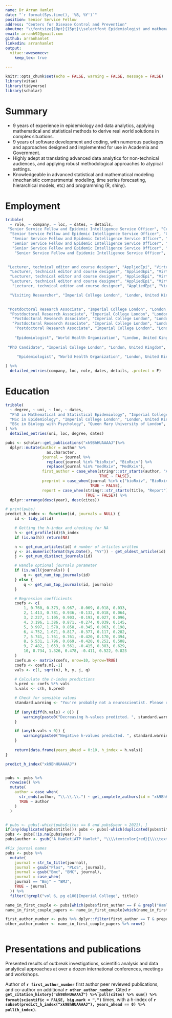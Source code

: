 ```yaml
---
name: Dr Arran Hamlet
date: "`r format(Sys.time(), '%B, %Y')`"
position: Senior Service Fellow
address: "Centers for Disease Control and Prevention"
aboutme: "\\fontsize{10pt}{15pt}\\selectfont Epidemiologist and mathematical modeler skilled at understanding complex real world problems and delivering effective solutions. Highly experienced in statistical modeling, data analytics, and applying problem solving to a wide array of topics. Accomplished in working with and leading diverse teams to successful solutions in outbreak response and public health policy."
email: arranh92@gmail.com
github: arranhamlet
linkedin: arranhamlet
output: 
  vitae::awesomecv:
    keep_tex: true
    
---
```


```r
knitr::opts_chunk$set(echo = FALSE, warning = FALSE, message = FALSE)
library(vitae)
library(tidyverse)
library(scholar)
```

# Summary

* 9 years of experience in epidemiology and data analytics, applying mathematical and statistical methods to derive real world solutions in complex situations.
* 9 years of software development and coding, with numerous packages and approaches designed and implemented for use in Academia and Government.
* Highly adept at translating advanced data analytics for non-technical audiences, and applying robust methodological approaches to atypical settings.
* Knowledgeable in advanced statistical and mathematical modeling (mechanistic compartmental modeling, time series forecasting, hierarchical models, etc) and programming (R, shiny).

# Employment
```r
tribble(
  ~ role, ~ company, ~ loc, ~ dates, ~ details,
 "Senior Service Fellow and Epidemic Intelligence Service Officer", "Centers for Disease Control and Prevention", "Seattle, WA", "Jul 2024-Present and Jul 2022-Jun 2024", "Lead investigator for multiple public health initiatives, heading a multidisciplinary team from local, state and federal agencies to respond to public health threats in Washington state (WA), and abroad, across numerous subject areas. Partnered with CDC subject matter experts and local investigators to estimate and forecast burdens of disease, respond to outbreaks of public health significance, and assess surveillance strategies.",
  "Senior Service Fellow and Epidemic Intelligence Service Officer", "Centers for Disease Control and Prevention", "Seattle, WA", "Jul 2024-Present and Jul 2022-Jun 2024", "Principle on providing technical assistance to US States and Territories with CDC forecasting and data analytical tools, as well as international engagement with public health agencies in Canada and the European Union.",
   "Senior Service Fellow and Epidemic Intelligence Service Officer", "Centers for Disease Control and Prevention", "Seattle, WA", "Jul 2024-Present and Jul 2022-Jun 2024", "Produced case burden estimates and the potential financial impact of long COVID in WA. Results used by WA lawmakers for advocacy, and findings published in a peer reviewed journal, Preventing Chronic Diseases, where they won their “Paper of the Year” award.",
   "Senior Service Fellow and Epidemic Intelligence Service Officer", "Centers for Disease Control and Prevention", "Seattle, WA", "Jul 2024-Present and Jul 2022-Jun 2024", "Led a multidisciplinary team of 10+ experts from Local, State, Federal settings, to investigate the rise in the detection of a rare bacterium in WA. Findings resulted in policy changes to surveillance practices.",
   "Senior Service Fellow and Epidemic Intelligence Service Officer", "Centers for Disease Control and Prevention", "Seattle, WA", "Jul 2024-Present and Jul 2022-Jun 2024", "Investigated an outbreak of gastrointestinal illness on the Pacific Crest Trail. Successful description and response to the outbreak led to an outbreak resolution, and a change in WA policy on the use of social media in outbreak investigation. The findings were also published in a peer reviewed journal.",
    "Senior Service Fellow and Epidemic Intelligence Service Officer", "Centers for Disease Control and Prevention", "Seattle, WA", "Jul 2024-Present and Jul 2022-Jun 2024", "Assessed the impact of enhanced service delivery and funding, on malaria control and treatment in Uganda during the COVID-19 pandemic. Results indicated that the intervention resulted in maintained, or improved, malaria control despite behavioural changes and logistical issues.",

 
 "Lecturer, technical editor and course designer", "AppliedEpi", "Virtual", "Jan 2022-Present", "Leading several streams of work for AppliedEpi, the non-profit behind one of the world's most utilized online free resources for R coding for epidemiologists, The Epidemiologist R Handbook",
  "Lecturer, technical editor and course designer", "AppliedEpi", "Virtual", "Jan 2022-Present", "Taught over a dozen public health agencies globally, including the US CDC, World Health Organization, Canadian Public Health Agency.",
  "Lecturer, technical editor and course designer", "AppliedEpi", "Virtual", "Jan 2022-Present", "Created the Advanced Statistics in R course, which has been attended by several hundred epidemiologists across the world.",
  "Lecturer, technical editor and course designer", "AppliedEpi", "Virtual", "Jan 2022-Present", "Lead author and editor, leading a team of epidemiologists to write chapters on data analysis, regression and outbreak investigation on a field epidemiology manual.",
   "Lecturer, technical editor and course designer", "AppliedEpi", "Virtual", "Jan 2022-Present", "Lead editor on revising the latest version of The Epidemiologist R Handbook, including the updating of text, packages and approaches to ensure the material is state of the art for best practices.",

  "Visiting Researcher", "Imperial College London", "London, United Kingdom", "Jul 2022", "Provide direction and feedback for projects involving the mathematical and statistical modeling of malaria and yellow fever. Continued engagement has resulted in numerous peer reviewed manuscripts.",

 
 "Postdoctoral Research Associate", "Imperial College London", "London, United Kingdom", "Jan 2020-Jun 2022", "Led and participated in numerous applications of statistical and mathematical models to characterize and respond to COVID-19 and malaria transmission. Utilized and designed software packages and approaches to respond to real world situations in ways that were feasible and offered realistic solutions for partners.",
  "Postdoctoral Research Associate", "Imperial College London", "London, United Kingdom", "Jan 2020-Jun 2022", "Led work assessing the potential economic and disease burden impact of an invasive mosquito species in Ethiopia, coordinated with several international partners. Estimations of an increase in cases, and the millions of USD required to avert them were delivered a report and peer-reviewed publication that have been highly cited in both policy and academic contexts.",
   "Postdoctoral Research Associate", "Imperial College London", "London, United Kingdom", "Jan 2020-Jun 2022", "Worked with numerous commercial partners and non-profit agencies to forecast the future burden and economic cost of malaria control across Sub-Saharan Africa. These forecasts were used to guide multi-year investment of tens of millions of USD for malaria vector-control programmes.",
   "Postdoctoral Research Associate", "Imperial College London", "London, United Kingdom", "Jan 2020-Jun 2022", "Lead researcher for Imperial College in a consortium of mathematical modelers providing analytical support and technical assistance to inform the Nigerian Government’s COVID-19 containment policies. Technical reports and analysis formed part of the basis for policy decisions enacted during 2020.",
    "Postdoctoral Research Associate", "Imperial College London", "London, United Kingdom", "Jan 2020-Jun 2022", "Taught and organized several short courses on the use of mathematical and statistical modeling for infectious disease epidemiology, in the United Kingdom, Brazil and Colombia.",
 
    "Epidemiologist", "World Health Organization", "London, United Kingdom/Geneva, Switzerland", "Jan 2020-Apr 2020", "Seconded to the World Health Organization to provide technical assistance during the early stages of the COVID-19 pandemic. Work provided support to characterise transmission and mortality in real time to better understand the potential global impact of COVID-19 from January 2020.",
 
 "PhD Candidate", "Imperial College London", "London, United Kingdom", "Jan 2017-Jan 2020", "Fully funded, during which I was awarded several research grants, collectively worth ~£28,000, to organize meetings and shortcourses in Brazil and Colombia, and conduct site visits. Results informed Brazilian Ministry of Health policy, and contributed to several peer-reviewed publications and technical reports with the World Health Organization and Centers for Disease Control and Prevention.",
 
     "Epidemiologist", "World Health Organization", "London, United Kingdom/Geneva, Switzerland", "Jan 2015-Sep 2015", "Supported the response to the 2014-2015 outbreak of Yellow Fever in Angola and the Democratic Republic of the Congo in order to rapidly provide modeling and analytical insight to characterise transmission, and to optimise of the geographic placement of vaccination campaigns to stop spread."

) %>% 
  detailed_entries(company, loc, role, dates, details, .protect = F)
```

# Education

```r
tribble(
  ~ degree, ~ uni, ~ loc, ~ dates,
  "PhD in Mathematical and Statistical Epidemiology", "Imperial College London", "London, United Kingdom", "Jan 2017-Jan 2020",
  "MSc in Epidemiology", "Imperial College London", "London, United Kingdom", "Oct 2014-Oct 2015",
  "BSc in Biology with Psychology", "Queen Mary University of London", "London, United Kingdom", "Sep 2011-May 2014"
) %>% 
  detailed_entries(uni, loc, degree, dates)
```

```r
pubs <- scholar::get_publications("xk9BhHUAAAAJ")%>%
  dplyr::mutate(author = author %>%
                  as.character,
                journal = journal %>%
                  replace(journal %in% "bioRxiv", "BioRxiv") %>%
                  replace(journal %in% "medRxiv", "MedRxiv"),
                first_author = case_when(stringr::str_starts(author, "A Hamlet|ATP Hamlet") ~ TRUE,
                                         TRUE ~ FALSE),
                preprint = case_when(journal %in% c("bioRxiv", "BioRxiv", "MedRxiv", "medRxiv", "") ~ TRUE,
                                     TRUE ~ FALSE),
                report = case_when(stringr::str_starts(title, "Report") ~ TRUE,
                                   TRUE ~ FALSE)) %>%
  dplyr::arrange(desc(year), desc(cites))

# print(pubs)
predict_h_index <- function(id, journals = NULL) {
    id <- tidy_id(id)

    # Getting the h-index and checking for NA
    h <- get_profile(id)$h_index
    if (is.na(h)) return(NA)

    n <- get_num_articles(id) # number of articles written
    y <- as.numeric(format(Sys.Date(), "%Y")) - get_oldest_article(id)
    j <- get_num_distinct_journals(id)

    # Handle optional journals parameter
    if (is.null(journals)) {
        q <- get_num_top_journals(id)
    } else {
        q <- get_num_top_journals(id, journals)
    }

    # Regression coefficients
    coefs <- c(
        1, 0.760, 0.373, 0.967, -0.069, 0.018, 0.033,
        2, 1.413, 0.781, 0.936, -0.132, 0.018, 0.064,
        3, 2.227, 1.105, 0.903, -0.193, 0.027, 0.096,
        4, 3.196, 1.386, 0.871, -0.274, 0.039, 0.145,
        5, 3.997, 1.578, 0.858, -0.345, 0.063, 0.198,
        6, 4.752, 1.671, 0.817, -0.377, 0.117, 0.282,
        7, 5.741, 1.761, 0.761, -0.420, 0.170, 0.394,
        8, 6.531, 1.796, 0.669, -0.420, 0.252, 0.508,
        9, 7.482, 1.653, 0.561, -0.415, 0.383, 0.629,
        10, 8.734, 1.326, 0.478, -0.411, 0.522, 0.823
    )
    coefs.m <- matrix(coefs, nrow=10, byrow=TRUE)
    coefs <- coefs.m[,-1]
    vals <- c(1, sqrt(n), h, y, j, q)

    # Calculate the h-index predictions
    h.pred <- coefs %*% vals
    h.vals <- c(h, h.pred)

    # Check for sensible values
    standard.warning <- "You're probably not a neuroscientist. Please read the documentation for information on the limitations of this function."
  
    if (any(diff(h.vals) < 0)) {
        warning(paste0("Decreasing h-values predicted. ", standard.warning))
    }

    if (any(h.vals < 0)) {
        warning(paste0("Negative h-values predicted. ", standard.warning))
    }
  
    return(data.frame(years_ahead = 0:10, h_index = h.vals))
}

predict_h_index("xk9BhHUAAAAJ")


pubs <- pubs %>%
  rowwise() %>%
  mutate(
    author = case_when(
      str_ends(author, "\\.\\.\\.") ~ get_complete_authors(id = "xk9BhHUAAAAJ", pubid = pubid),
      TRUE ~ author
    )
  )


# pubs <- pubs[-which(pubs$cites == 0 and pubs$year < 2021), ]
if(any(duplicated(pubs$title))) pubs <- pubs[-which(duplicated(pubs$title)), ]
pubs <- pubs[!is.na(pubs$year), ]
pubs$author <- gsub("A Hamlet|ATP Hamlet", "\\\\textcolor{red}{\\\\textbf{A Hamlet}} ", pubs$author)

#Fix journal names
pubs <- pubs %>%
  mutate(
    journal = str_to_title(journal),
    journal = gsub("Plos", "PLoS", journal),
    journal = gsub("Bmc", "BMC", journal),
    journal = case_when(
    journal == "Bmj" ~ "BMJ",
    TRUE ~ journal
  )) %>%
  filter(!grepl("vol 6, pg e100|Imperial College", title))

name_in_first_couple <- pubs[which(pubs$first_author == F & grepl("Hamlet", pubs$author)), ]
name_in_first_couple_papers <- name_in_first_couple[which(name_in_first_couple$report == F & name_in_first_couple$preprint == F), ]

first_author_number <- pubs %>% dplyr::filter(first_author == T & preprint == F) %>% nrow()
other_author_number <- name_in_first_couple_papers %>% nrow()
  
```


# Presentations and publications
Presented results of outbreak investigations, scientific analysis and data analytical approaches at over a dozen international conferences, meetings and workshops. 

Author of **`r first_author_number`** first author peer reviewed publications, and co-author on additional **`r other_author_number`**. Cited **`r get_citation_history("xk9BhHUAAAAJ") %>% pull(cites) %>% sum() %>% format(scientific = FALSE, big.mark = ",")`** times, with a h-index of **`r subset(predict_h_index("xk9BhHUAAAAJ"), years_ahead == 0) %>% pull(h_index)`**.